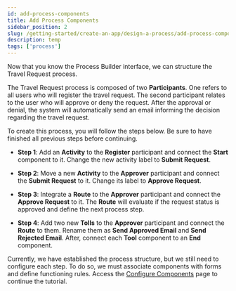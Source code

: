 ```yaml
---
id: add-process-components
title: Add Process Components
sidebar_position: 2
slug: /getting-started/create-an-app/design-a-process/add-process-components
description: temp
tags: ['process']
---
```



Now that you know the Process Builder interface, we can structure the Travel Request process.

The Travel Request process is composed of two **Participants**. One refers to all users who will register the travel request. The second participant relates to the user who will approve or deny the request. After the approval or denial, the system will automatically send an email informing the decision regarding the travel request.

To create this process, you will follow the steps below. Be sure to have finished all previous steps before continuing.

- **Step 1**: Add an **Activity** to the **Register** participant and connect the **Start** component to it. Change the new activity label to **Submit Request**.

<Images
  imgURL="/img/getting-started/create-an-app/design-a-process/Add-components-1.png"
  wSize="75%"
/>

- **Step 2**: Move a new **Activity** to the **Approver** participant and connect the **Submit Request** to it. Change its label to **Approve Request**.

<Images
  imgURL="/img/getting-started/create-an-app/design-a-process/Add-components-2.png"
  wSize="75%"
/>

- **Step 3**: Integrate a **Route** to the **Approver** participant and connect the **Approve Request** to it. The **Route** will evaluate if the request status is approved and define the next process step.

<Images
  imgURL="/img/getting-started/create-an-app/design-a-process/Add-components-3.png"
  wSize="75%"
/>

- **Step 4**: Add two new **Tolls** to the **Approver** participant and connect the **Route** to them. Rename them as **Send Approved Email** and **Send Rejected Email**. After, connect each **Tool** component to an **End** component.

<Images
  imgURL="/img/getting-started/create-an-app/design-a-process/Add-components-4.png"
  wSize="75%"
/>

Currently, we have established the process structure, but we still need to configure each step. To do so, we must associate components with forms and define functioning rules. Access the [Configure Components](./configure-components) page to continue the tutorial.
